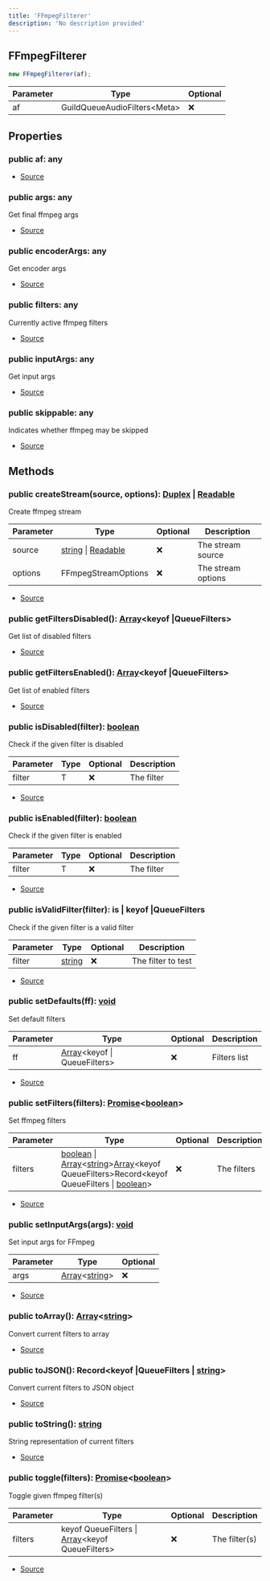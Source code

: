 ```yaml
---
title: 'FFmpegFilterer'
description: 'No description provided'
---
```


## FFmpegFilterer

```typescript
new FFmpegFilterer(af);
```

| Parameter | Type                          | Optional |
| --------- | ----------------------------- | -------- |
| af        | GuildQueueAudioFilters\<Meta> | ❌       |

## Properties

### public af: any

- [Source](https://github.com/androz2091/discord-player/blob/ce04b3f4c6671029ce4d4aa9090e56ac7e7f5666/packages/discord-player/src/queue/GuildQueueAudioFilters.ts#L74)

### public args: any

Get final ffmpeg args

- [Source](https://github.com/androz2091/discord-player/blob/ce04b3f4c6671029ce4d4aa9090e56ac7e7f5666/packages/discord-player/src/queue/GuildQueueAudioFilters.ts#L129)

### public encoderArgs: any

Get encoder args

- [Source](https://github.com/androz2091/discord-player/blob/ce04b3f4c6671029ce4d4aa9090e56ac7e7f5666/packages/discord-player/src/queue/GuildQueueAudioFilters.ts#L120)

### public filters: any

Currently active ffmpeg filters

- [Source](https://github.com/androz2091/discord-player/blob/ce04b3f4c6671029ce4d4aa9090e56ac7e7f5666/packages/discord-player/src/queue/GuildQueueAudioFilters.ts#L165)

### public inputArgs: any

Get input args

- [Source](https://github.com/androz2091/discord-player/blob/ce04b3f4c6671029ce4d4aa9090e56ac7e7f5666/packages/discord-player/src/queue/GuildQueueAudioFilters.ts#L113)

### public skippable: any

Indicates whether ffmpeg may be skipped

- [Source](https://github.com/androz2091/discord-player/blob/ce04b3f4c6671029ce4d4aa9090e56ac7e7f5666/packages/discord-player/src/queue/GuildQueueAudioFilters.ts#L79)

## Methods

### public createStream(source, options): [Duplex](https://nodejs.org/dist/latest/docs/api/stream.html#stream_class_stream_duplex) | [Readable](https://nodejs.org/dist/latest/docs/api/stream.html#stream_class_stream_readable)

Create ffmpeg stream

| Parameter | Type                                                                                                                                                                                              | Optional | Description        |
| --------- | ------------------------------------------------------------------------------------------------------------------------------------------------------------------------------------------------- | -------- | ------------------ |
| source    | [string](https://developer.mozilla.org/en-US/docs/Web/JavaScript/Reference/Global_Objects/String) \| [Readable](https://nodejs.org/dist/latest/docs/api/stream.html#stream_class_stream_readable) | ❌       | The stream source  |
| options   | FFmpegStreamOptions                                                                                                                                                                               | ❌       | The stream options |

- [Source](https://github.com/androz2091/discord-player/blob/ce04b3f4c6671029ce4d4aa9090e56ac7e7f5666/packages/discord-player/src/queue/GuildQueueAudioFilters.ts#L138)

### public getFiltersDisabled(): [Array](https://developer.mozilla.org/en-US/docs/Web/JavaScript/Reference/Global_Objects/Array)\<keyof \|QueueFilters>

Get list of disabled filters

- [Source](https://github.com/androz2091/discord-player/blob/ce04b3f4c6671029ce4d4aa9090e56ac7e7f5666/packages/discord-player/src/queue/GuildQueueAudioFilters.ts#L207)

### public getFiltersEnabled(): [Array](https://developer.mozilla.org/en-US/docs/Web/JavaScript/Reference/Global_Objects/Array)\<keyof \|QueueFilters>

Get list of enabled filters

- [Source](https://github.com/androz2091/discord-player/blob/ce04b3f4c6671029ce4d4aa9090e56ac7e7f5666/packages/discord-player/src/queue/GuildQueueAudioFilters.ts#L200)

### public isDisabled(filter): [boolean](https://developer.mozilla.org/en-US/docs/Web/JavaScript/Reference/Global_Objects/Boolean)

Check if the given filter is disabled

| Parameter | Type | Optional | Description |
| --------- | ---- | -------- | ----------- |
| filter    | T    | ❌       | The filter  |

- [Source](https://github.com/androz2091/discord-player/blob/ce04b3f4c6671029ce4d4aa9090e56ac7e7f5666/packages/discord-player/src/queue/GuildQueueAudioFilters.ts#L223)

### public isEnabled(filter): [boolean](https://developer.mozilla.org/en-US/docs/Web/JavaScript/Reference/Global_Objects/Boolean)

Check if the given filter is enabled

| Parameter | Type | Optional | Description |
| --------- | ---- | -------- | ----------- |
| filter    | T    | ❌       | The filter  |

- [Source](https://github.com/androz2091/discord-player/blob/ce04b3f4c6671029ce4d4aa9090e56ac7e7f5666/packages/discord-player/src/queue/GuildQueueAudioFilters.ts#L215)

### public isValidFilter(filter): is | keyof \|QueueFilters

Check if the given filter is a valid filter

| Parameter | Type                                                                                              | Optional | Description        |
| --------- | ------------------------------------------------------------------------------------------------- | -------- | ------------------ |
| filter    | [string](https://developer.mozilla.org/en-US/docs/Web/JavaScript/Reference/Global_Objects/String) | ❌       | The filter to test |

- [Source](https://github.com/androz2091/discord-player/blob/ce04b3f4c6671029ce4d4aa9090e56ac7e7f5666/packages/discord-player/src/queue/GuildQueueAudioFilters.ts#L231)

### public setDefaults(ff): [void](https://developer.mozilla.org/en-US/docs/Web/JavaScript/Reference/Global_Objects/undefined)

Set default filters

| Parameter | Type                                                                                                                    | Optional | Description  |
| --------- | ----------------------------------------------------------------------------------------------------------------------- | -------- | ------------ |
| ff        | [Array](https://developer.mozilla.org/en-US/docs/Web/JavaScript/Reference/Global_Objects/Array)\<keyof \| QueueFilters> | ❌       | Filters list |

- [Source](https://github.com/androz2091/discord-player/blob/ce04b3f4c6671029ce4d4aa9090e56ac7e7f5666/packages/discord-player/src/queue/GuildQueueAudioFilters.ts#L193)

### public setFilters(filters): [Promise](https://developer.mozilla.org/en-US/docs/Web/JavaScript/Reference/Global_Objects/Promise)\<[boolean](https://developer.mozilla.org/en-US/docs/Web/JavaScript/Reference/Global_Objects/Boolean)>

Set ffmpeg filters

| Parameter | Type                                                                                                                                                                                                                                                                                                                                                                                                                                                                                                                                                             | Optional | Description |
| --------- | ---------------------------------------------------------------------------------------------------------------------------------------------------------------------------------------------------------------------------------------------------------------------------------------------------------------------------------------------------------------------------------------------------------------------------------------------------------------------------------------------------------------------------------------------------------------- | -------- | ----------- |
| filters   | [boolean](https://developer.mozilla.org/en-US/docs/Web/JavaScript/Reference/Global_Objects/Boolean) \| [Array](https://developer.mozilla.org/en-US/docs/Web/JavaScript/Reference/Global_Objects/Array)\<[string](https://developer.mozilla.org/en-US/docs/Web/JavaScript/Reference/Global_Objects/String)>[Array](https://developer.mozilla.org/en-US/docs/Web/JavaScript/Reference/Global_Objects/Array)\<keyof QueueFilters>Record\<keyof QueueFilters \| [boolean](https://developer.mozilla.org/en-US/docs/Web/JavaScript/Reference/Global_Objects/Boolean)> | ❌       | The filters |

- [Source](https://github.com/androz2091/discord-player/blob/ce04b3f4c6671029ce4d4aa9090e56ac7e7f5666/packages/discord-player/src/queue/GuildQueueAudioFilters.ts#L147)

### public setInputArgs(args): [void](https://developer.mozilla.org/en-US/docs/Web/JavaScript/Reference/Global_Objects/undefined)

Set input args for FFmpeg

| Parameter | Type                                                                                                                                                                                                | Optional |
| --------- | --------------------------------------------------------------------------------------------------------------------------------------------------------------------------------------------------- | -------- |
| args      | [Array](https://developer.mozilla.org/en-US/docs/Web/JavaScript/Reference/Global_Objects/Array)\<[string](https://developer.mozilla.org/en-US/docs/Web/JavaScript/Reference/Global_Objects/String)> | ❌       |

- [Source](https://github.com/androz2091/discord-player/blob/ce04b3f4c6671029ce4d4aa9090e56ac7e7f5666/packages/discord-player/src/queue/GuildQueueAudioFilters.ts#L104)

### public toArray(): [Array](https://developer.mozilla.org/en-US/docs/Web/JavaScript/Reference/Global_Objects/Array)\<[string](https://developer.mozilla.org/en-US/docs/Web/JavaScript/Reference/Global_Objects/String)>

Convert current filters to array

- [Source](https://github.com/androz2091/discord-player/blob/ce04b3f4c6671029ce4d4aa9090e56ac7e7f5666/packages/discord-player/src/queue/GuildQueueAudioFilters.ts#L238)

### public toJSON(): Record\<keyof \|QueueFilters | [string](https://developer.mozilla.org/en-US/docs/Web/JavaScript/Reference/Global_Objects/String)>

Convert current filters to JSON object

- [Source](https://github.com/androz2091/discord-player/blob/ce04b3f4c6671029ce4d4aa9090e56ac7e7f5666/packages/discord-player/src/queue/GuildQueueAudioFilters.ts#L245)

### public toString(): [string](https://developer.mozilla.org/en-US/docs/Web/JavaScript/Reference/Global_Objects/String)

String representation of current filters

- [Source](https://github.com/androz2091/discord-player/blob/ce04b3f4c6671029ce4d4aa9090e56ac7e7f5666/packages/discord-player/src/queue/GuildQueueAudioFilters.ts#L256)

### public toggle(filters): [Promise](https://developer.mozilla.org/en-US/docs/Web/JavaScript/Reference/Global_Objects/Promise)\<[boolean](https://developer.mozilla.org/en-US/docs/Web/JavaScript/Reference/Global_Objects/Boolean)>

Toggle given ffmpeg filter(s)

| Parameter | Type                                                                                                                                       | Optional | Description   |
| --------- | ------------------------------------------------------------------------------------------------------------------------------------------ | -------- | ------------- |
| filters   | keyof QueueFilters \| [Array](https://developer.mozilla.org/en-US/docs/Web/JavaScript/Reference/Global_Objects/Array)\<keyof QueueFilters> | ❌       | The filter(s) |

- [Source](https://github.com/androz2091/discord-player/blob/ce04b3f4c6671029ce4d4aa9090e56ac7e7f5666/packages/discord-player/src/queue/GuildQueueAudioFilters.ts#L177)
